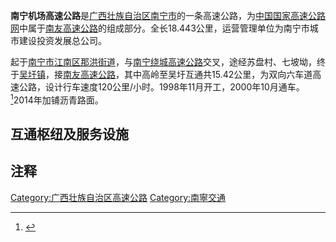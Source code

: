 {{中国高速公路信息框
| 编号 = G7211
| 名称 = 南宁－友谊关高速公路（那洪－机场）
| 自定头部 = 
| 地圖 = 
| 路線簡稱 = 南宁机场
| 最近通車日期 = 2000年10月
| 规划总里程 = 18.443
| 起點 = [[南宁市|南宁市]][[江南区_(南宁市)|江南区]][[那洪街道|那洪街道]]
| 終點 = [[南宁吴圩国际机场|南宁吴圩国际机场]]
| 出口處數 = 5
| 服务区数 = 0
}}

'''南宁机场高速公路'''是[[广西壮族自治区|广西壮族自治区]][[南宁市|南宁市]]的一条高速公路，为[[中国国家高速公路网|中国国家高速公路网]]中属于[[南友高速公路|南友高速公路]]的组成部分。全长18.443公里，运营管理单位为南宁市城市建设投资发展总公司。

起于[[南宁市|南宁市]][[江南区_(南宁市)|江南区]][[那洪街道|那洪街道]]，与[[南宁绕城高速公路|南宁绕城高速公路]]交叉，途经苏盘村、七坡坳，终于[[吴圩镇|吴圩镇]]，接[[南友高速公路|南友高速公路]]，其中高岭至吴圩互通共15.42公里，为双向六车道高速公路，设计行车速度120公里/小时。1998年11月开工，2000年10月通车。<ref>{{Cite web |url=http://www.gxewa.com/News_show.asp?id=4062 |title=南宁至吴圩机场高速公路 |accessdate=2013-04-07 |archive-date=2014-12-20 |archive-url=https://web.archive.org/web/20141220102329/http://www.gxewa.com/News_show.asp?id=4062 |dead-url=no }}</ref>2014年加铺沥青路面。

==互通枢纽及服务设施==
{{Start expwy exit box|place=1}}
{{Expwy exit item|place=[[南宁市|南宁市]]<br />[[江南区_(南宁市)|江南区]]|place rows=8|type=S|name=服务区|comment=南行}}
{{Expwy exit item|type=BT|name=南宁|index=|dist start=|road connection=壮锦大道}}
{{Expwy exit item|type=S|name=服务区|comment=北行}}
{{Expwy exit item|type=HT|name=高岭|index=|dist start=|highway connection={{China Expwy Name|G7211|[[南坛高速公路|南坛高速公路]]|L1=G7201}}}}
{{Expwy exit item|type=E|name=机场T2|index=|dist start=|road connection=T2航站楼支线|comment=南行<br>[[File:Aiga_departingflights_inv.svg|20px]] [[南宁吴圩国际机场|南宁吴圩国际机场]]T2航站楼}}
{{Expwy exit item|type=E|name=明陽工業區|index=|dist start=|road connection=明阳大道<br>{{中国县道名|001}}}}
{{Expwy exit item|type=H|name=吴圩|index=|dist start=|highway connection={{China Expwy Name|G7211|[[南友高速公路|南友高速公路]]}}}}
{{Expwy exit item|type=M|name=机场T1|index=|dist start=|road connection=机场路|comment=[[File:Aiga_departingflights_inv.svg|20px]] [[南宁吴圩国际机场|南宁吴圩国际机场]]T1航站楼}}
{{End expwy exit box|place=1}}

==注释==
{{reflist}}

{{广西壮族自治区高速公路}}
[[Category:广西壮族自治区高速公路|Category:广西壮族自治区高速公路]]
[[Category:南寧交通|Category:南寧交通]]